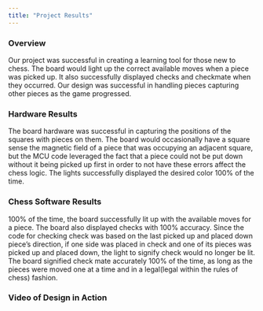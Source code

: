 ```yaml
---
title: "Project Results"
---
```

### Overview
Our project was successful in creating a learning tool for those new to chess. The board would light up the correct available moves when a piece was picked up. It also successfully displayed checks and checkmate when they occurred. Our design was successful in handling pieces capturing other pieces as the game progressed.

### Hardware Results
The board hardware was successful in capturing the positions of the squares with pieces on them. The board would occasionally have a square sense the magnetic field of a piece that was occupying an adjacent square, but the MCU code leveraged the fact that a piece could not be put down without it being picked up first in order to not have these errors affect the chess logic. The lights successfully displayed the desired color 100% of the time.

### Chess Software Results
100% of the time, the board successfully lit up with the available moves for a piece. The board also displayed checks with 100% accuracy. Since the code for checking check was based on the last picked up and placed down piece's direction, if one side was placed in check and one of its pieces was picked up and placed down, the light to signify check would no longer be lit. The board signified check mate accurately 100% of the time, as long as the pieces were moved one at a time and in a legal(legal within the rules of chess) fashion. 

### Video of Design in Action
